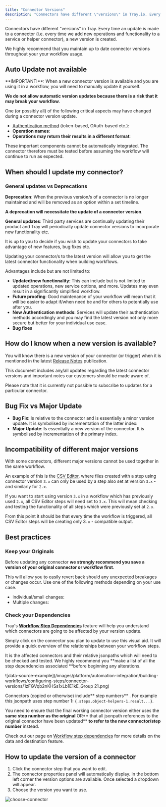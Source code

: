 ```yaml
---
title: "Connector Versions"
description: "Connectors have different \"versions\" in Tray.io. Every time an update is made to a connector (i.e. every time we add new operations and functionality to a service or helper connector), a new version is created."
---
```


Connectors have different "versions" in Tray. Every time an update is made to a connector (i.e. every time we add new operations and functionality to a service or helper connector), a new version is created.

We highly recommend that you maintain up to date connector versions throughout your your workflow usage.

## Auto Update not available

<Warning>
**IMPORTANT!**: When a new connector version is available and you are using it in a workflow, you will need to manually update it yourself.
</Warning>

**We do not allow automatic version updates because there is a risk that it may break your workflow**.

One (or possibly all) of the following critical aspects may have changed during a connector version update. 

- [Authentication method](/platform/connectors/authenticating-connectors/) (token-based, OAuth-based etc.):
- **Operation names**:
- **Operations may return their results in a different format**:

These important components cannot be automatically integrated. The connector therefore must be tested before assuming the workflow will continue to run as expected.

## When should I update my connector?

### General updates vs Deprecations

**Deprecation**: When the previous version/s of a connector is no longer maintained and will be removed as an option within a set timeline.

**A deprecation will necessitate the update of a connector version**.

**General updates**: Third party services are continually updating their product and Tray will periodically update connector versions to incorporate new functionality etc.

It is up to you to decide if you wish to update your connectors to take advantage of new features, bug fixes etc.

Updating your connector/s to the latest version will allow you to get the latest connector functionality when building workflows.

Advantages include but are not limited to:

- **Updated/new functionality**: This can include but is not limited to updated operations, new service options, and more. Updates may even result in a significantly simplified workflow.
- **Future proofing**: Good maintenance of your workflow will mean that it will be easier to adapt if/when need be and for others to potentially use after you.
- **New Authentication methods**: Services will update their authentication methods accordingly and you may find the latest version not only more secure but better for your individual use case.
- **Bug fixes**

## How do I know when a new version is available?

You will know there is a new version of your connector (or trigger) when it is mentioned in the latest [Release Notes](https://tray.io/documentation/releases/) publication.

This document includes any/all updates regarding the latest connector versions and important notes our customers should be made aware of.

Please note that it is currently not possible to subscribe to updates for a particular connector.

## Bug Fix vs Major Update

- **Bug Fix**: Is relative to the connector and is essentially a minor version update. It is symbolised by incrementation of the latter index:
- **Major Update**: Is essentially a new version of the connector. It is symbolised by incrementation of the primary index.

## Incompatibility of different major versions

With some connectors, different major versions cannot be used together in the same workflow.

An example of this is the [CSV Editor](https://tray.io/documentation/connectors/core/csv-editor/), where files created with a step using connector version `3.x` can only be used by a step also set at version `3.x` - and similarly for `2.x`.

If you want to start using version `3.x` in a workflow which has previously used `2.x`, all CSV Editor steps will need set to `3.x`. This will mean checking and testing the functionality of all steps which were previously set at `2.x`.

From this point it should be that every time the workflow is triggered, all CSV Editor steps will be creating only 3`.x` - compatible output.

## Best practices

### Keep your Originals

Before updating any connector **we strongly recommend you save a version of your original connector or workflow first**.

This will allow you to easily revert back should any unexpected breakages or changes occur. Use one of the following methods depending on your use case.

- Individual/small changes:
- Multiple changes:

### Check your Dependencies

Tray's [**Workflow Step Dependencies**](https://tray.io/documentation/tray-uac/building-automations/build-ui-shortcuts/workflow-step-dependencies/) feature will help you understand which connectors are going to be affected by your version update. 

Simply click on the connector you plan to update to use this visual aid. It will provide a quick overview of the relationships between your workflow steps. 

It is the affected connectors and their relative jsonpaths which will need to be checked and tested. We highly recommend you **make a list of all the step dependencies associated **before beginning any alterations.

![data-source-example](/images/platform/automation-integration/building-workflows/configuring-steps/connector-versions/1zFGVqb2nKHSs1xLb1E1kE_Group 21.png)

Connectors (copied or otherwise) include** step numbers** . For example this jsonpath uses step number 1: `{.steps.object-helpers-1.result...}`.

You need to ensure that the final working connector version either uses the **same** **step  number as the original** OR** that all jsonpath references to the original connector have been updated** **to refer to the new connector/step number** instead.

Check out our page on [Workflow step dependencies](https://tray.io/documentation/platform/workflow-step-dependencies/#examples) for more details on the data and destination feature.

## How to update the version of a connector

1. Click the connector step that you want to edit.
2. The connector properties panel will automatically display. In the bottom left corner the version options are available. Once selected a dropdown will appear. 
3. Choose the version you want to use.

![choose-connector](/images/platform/automation-integration/building-workflows/configuring-steps/connector-versions/63774a80-ad0eda65_version-1-2.png)
